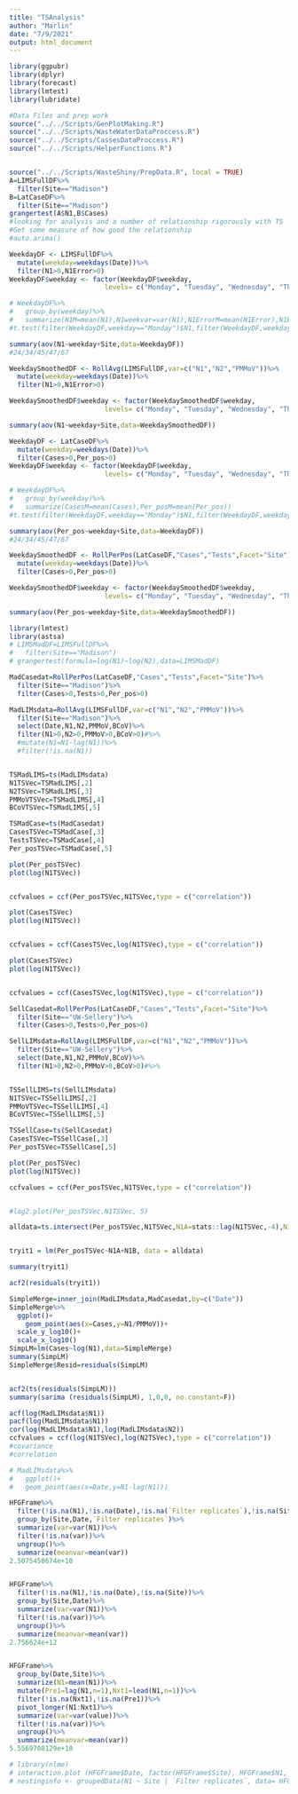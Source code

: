 ```yaml
---
title: "TSAnalysis"
author: "Marlin"
date: "7/9/2021"
output: html_document
---
```


```r
library(ggpubr)
library(dplyr)
library(forecast)
library(lmtest)
library(lubridate)

#Data Files and prep work
source("../../Scripts/GenPlotMaking.R")
source("../../Scripts/WasteWaterDataProccess.R")
source("../../Scripts/CassesDataProccess.R")
source("../../Scripts/HelperFunctions.R")


source("../../Scripts/WasteShiny/PrepData.R", local = TRUE)
A=LIMSFullDF%>%
  filter(Site=="Madison")
B=LatCaseDF%>%
  filter(Site=="Madison")
grangertest(A$N1,B$Cases)
#looking for analysis and a number of relationship rigorously with TS
#Get some measure of how good the relationship
#auto.arima()

```

```r
WeekdayDF <- LIMSFullDF%>%
  mutate(weekday=weekdays(Date))%>%
  filter(N1>0,N1Error>0)
WeekdayDF$weekday <- factor(WeekdayDF$weekday,
                        levels= c("Monday", "Tuesday", "Wednesday", "Thursday","Friday","Saturday","Sunday"))

# WeekdayDF%>%
#   group_by(weekday)%>%
#   summarize(N1M=mean(N1),N1weekvar=var(N1),N1ErrorM=mean(N1Error),N1Errorweekvar=var(N1Error))
#t.test(filter(WeekdayDF,weekday=="Monday")$N1,filter(WeekdayDF,weekday=="Thursday")$N1)

summary(aov(N1~weekday+Site,data=WeekdayDF))
#24/34/45/47/67

WeekdaySmoothedDF <- RollAvg(LIMSFullDF,var=c("N1","N2","PMMoV"))%>%
  mutate(weekday=weekdays(Date))%>%
  filter(N1>0,N1Error>0)

WeekdaySmoothedDF$weekday <- factor(WeekdaySmoothedDF$weekday,
                        levels= c("Monday", "Tuesday", "Wednesday", "Thursday","Friday","Saturday","Sunday"))

summary(aov(N1~weekday+Site,data=WeekdaySmoothedDF))
```

```r
WeekdayDF <- LatCaseDF%>%
  mutate(weekday=weekdays(Date))%>%
  filter(Cases>0,Per_pos>0)
WeekdayDF$weekday <- factor(WeekdayDF$weekday,
                        levels= c("Monday", "Tuesday", "Wednesday", "Thursday","Friday","Saturday","Sunday"))

# WeekdayDF%>%
#   group_by(weekday)%>%
#   summarize(CasesM=mean(Cases),Per_posM=mean(Per_pos))
#t.test(filter(WeekdayDF,weekday=="Monday")$N1,filter(WeekdayDF,weekday=="Thursday")$N1)

summary(aov(Per_pos~weekday+Site,data=WeekdayDF))
#24/34/45/47/67

WeekdaySmoothedDF <- RollPerPos(LatCaseDF,"Cases","Tests",Facet="Site")%>%
  mutate(weekday=weekdays(Date))%>%
  filter(Cases>0,Per_pos>0)

WeekdaySmoothedDF$weekday <- factor(WeekdaySmoothedDF$weekday,
                        levels= c("Monday", "Tuesday", "Wednesday", "Thursday","Friday","Saturday","Sunday"))

summary(aov(Per_pos~weekday+Site,data=WeekdaySmoothedDF))

```



```r
library(lmtest)
library(astsa)
# LIMSMadDF=LIMSFullDF%>%
#   filter(Site=="Madison")
# grangertest(formula=log(N1)~log(N2),data=LIMSMadDF)

MadCasedat=RollPerPos(LatCaseDF,"Cases","Tests",Facet="Site")%>%
  filter(Site=="Madison")%>%
  filter(Cases>0,Tests>0,Per_pos>0)

MadLIMsdata=RollAvg(LIMSFullDF,var=c("N1","N2","PMMoV"))%>%
  filter(Site=="Madison")%>%
  select(Date,N1,N2,PMMoV,BCoV)%>%
  filter(N1>0,N2>0,PMMoV>0,BCoV>0)#%>%
  #mutate(N1=N1-lag(N1))%>%
  #filter(!is.na(N1))


TSMadLIMS=ts(MadLIMsdata)
N1TSVec=TSMadLIMS[,2]
N2TSVec=TSMadLIMS[,3]
PMMoVTSVec=TSMadLIMS[,4]
BCoVTSVec=TSMadLIMS[,5]

TSMadCase=ts(MadCasedat)
CasesTSVec=TSMadCase[,3]
TestsTSVec=TSMadCase[,4]
Per_posTSVec=TSMadCase[,5]
```

```r

plot(Per_posTSVec)
plot(log(N1TSVec))


ccfvalues = ccf(Per_posTSVec,N1TSVec,type = c("correlation"))
```



```r
plot(CasesTSVec)
plot(log(N1TSVec))


ccfvalues = ccf(CasesTSVec,log(N1TSVec),type = c("correlation"))
```

```r
plot(CasesTSVec)
plot(log(N1TSVec))


ccfvalues = ccf(CasesTSVec,log(N1TSVec),type = c("correlation"))
```

```r
SellCasedat=RollPerPos(LatCaseDF,"Cases","Tests",Facet="Site")%>%
  filter(Site=="UW-Sellery")%>%
  filter(Cases>0,Tests>0,Per_pos>0)

SellLIMsdata=RollAvg(LIMSFullDF,var=c("N1","N2","PMMoV"))%>%
  filter(Site=="UW-Sellery")%>%
  select(Date,N1,N2,PMMoV,BCoV)%>%
  filter(N1>0,N2>0,PMMoV>0,BCoV>0)#%>%


TSSellLIMS=ts(SellLIMsdata)
N1TSVec=TSSellLIMS[,2]
PMMoVTSVec=TSSellLIMS[,4]
BCoVTSVec=TSSellLIMS[,5]

TSSellCase=ts(SellCasedat)
CasesTSVec=TSSellCase[,3]
Per_posTSVec=TSSellCase[,5]

plot(Per_posTSVec)
plot(log(N1TSVec))

ccfvalues = ccf(Per_posTSVec,N1TSVec,type = c("correlation"))


#lag2.plot(Per_posTSVec,N1TSVec, 5)

alldata=ts.intersect(Per_posTSVec,N1TSVec,N1A=stats::lag(N1TSVec,-4),N1B=stats::lag(N1TSVec,-12), N1C=stats::lag(N1TSVec,-11), N1D=stats::lag(N1TSVec,-10))


tryit1 = lm(Per_posTSVec~N1A+N1B, data = alldata)

summary(tryit1)

acf2(residuals(tryit1))
```











```r
SimpleMerge=inner_join(MadLIMsdata,MadCasedat,by=c("Date"))
SimpleMerge%>%
  ggplot()+
    geom_point(aes(x=Cases,y=N1/PMMoV))+
  scale_y_log10()+
  scale_x_log10()
SimpLM=lm(Cases~log(N1),data=SimpleMerge)
summary(SimpLM)
SimpleMerge$Resid=residuals(SimpLM)


acf2(ts(residuals(SimpLM)))
summary(sarima (residuals(SimpLM), 1,0,0, no.constant=F))
```





```r
acf(log(MadLIMsdata$N1))
pacf(log(MadLIMsdata$N1))
cor(log(MadLIMsdata$N1),log(MadLIMsdata$N2))
ccfvalues = ccf(log(N1TSVec),log(N2TSVec),type = c("correlation"))
#covariance
#correlation

# MadLIMsdata%>%
#   ggplot()+
#   geom_point(aes(x=Date,y=N1-lag(N1)))
```




```r
HFGFrame%>%
  filter(!is.na(N1),!is.na(Date),!is.na(`Filter replicates`),!is.na(Site))%>%
  group_by(Site,Date,`Filter replicates`)%>%
  summarize(var=var(N1))%>%
  filter(!is.na(var))%>%
  ungroup()%>%
  summarize(meanvar=mean(var))
2.5075450674e+10


HFGFrame%>%
  filter(!is.na(N1),!is.na(Date),!is.na(Site))%>%
  group_by(Site,Date)%>%
  summarize(var=var(N1))%>%
  filter(!is.na(var))%>%
  ungroup()%>%
  summarize(meanvar=mean(var))
2.756624e+12				


HFGFrame%>%
  group_by(Date,Site)%>%
  summarize(N1=mean(N1))%>%
  mutate(Pre1=lag(N1,n=1),Nxt1=lead(N1,n=1))%>%
  filter(!is.na(Nxt1),!is.na(Pre1))%>%
  pivot_longer(N1:Nxt1)%>%
  summarize(var=var(value))%>%
  filter(!is.na(var))%>%
  ungroup()%>%
  summarize(meanvar=mean(var))
5.5569708129e+10

# library(nlme)
# interaction.plot (HFGFrame$Date, factor(HFGFrame$Site), HFGFrame$N1, lty=c(1:3),lwd=2,ylab="mean of Y", xlab="time", trace.label="Treatment")
# nestinginfo <- groupedData(N1 ~ Site | `Filter replicates`, data= HFGFrame)
```
